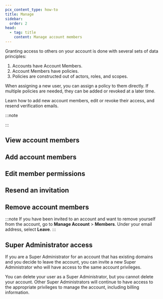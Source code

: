 ```yaml
---
pcx_content_type: how-to
title: Manage
sidebar:
  order: 2
head:
  - tag: title
    content: Manage account members
---
```



Granting access to others on your account is done with several sets of data principles:

1. Accounts have Account Members.
2. Account Members have policies.
3. Policies are constructed out of actors, roles, and scopes.

When assigning a new user, you can assign a policy to them directly. If multiple policies are needed, they can be added or revoked at a later time.

Learn how to add new account members, edit or revoke their access, and resend verification emails.

:::note

<Render file="account-member-manage-limitation" product="fundamentals" />

:::

## View account members

<Render file="account-member-manage-limitation" product="fundamentals" />

<Render file="view-account-members" product="fundamentals" />

## Add account members

<Render file="account-member-manage-limitation" product="fundamentals" />

<Render file="add-account-members" product="fundamentals" />

## Edit member permissions

<Render file="account-member-manage-limitation" product="fundamentals" />

<Render file="edit-member-permissions" product="fundamentals" />

## Resend an invitation

<Render file="resend-member-invitation" product="fundamentals" />

## Remove account members

<Render file="account-member-manage-limitation" product="fundamentals" />

<Render file="remove-account-members" product="fundamentals" />

:::note
If you have been invited to an account and want to remove yourself from the account, go to **Manage Account** > **Members**. Under your email address, select **Leave**.
:::

## Super Administrator access

If you are a Super Administrator for an account that has existing domains and you decide to leave the account, you can invite a new Super Administrator who will have access to the same account privileges.

You can delete your user as a Super Administrator, but you cannot delete your account. Other Super Administrators will continue to have access to the appropriate privileges to manage the account, including billing information.
